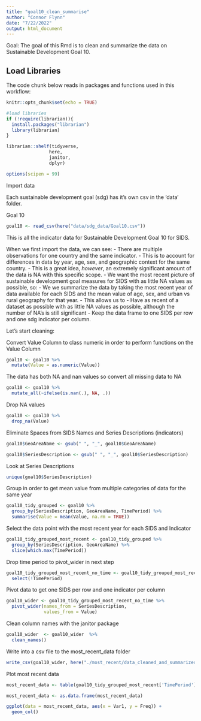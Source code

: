 ```yaml
---
title: "goal10_clean_summarise"
author: "Connor Flynn"
date: "7/22/2022"
output: html_document
---
```


Goal: The goal of this Rmd is to clean and summarize the data on Sustainable Development Goal 10.


## Load Libraries

The code chunk below reads in packages and functions used in this workflow:

```r
knitr::opts_chunk$set(echo = TRUE)

#load libraries
if (!require(librarian)){
  install.packages("librarian")
  library(librarian)
}

librarian::shelf(tidyverse,
                here,
                janitor,
                dplyr)

options(scipen = 99)
```


Import data

Each sustainable development goal (sdg) has it's own csv in the 'data' folder. 

Goal 10
```r
goal10 <- read_csv(here("data/sdg_data/Goal10.csv"))

```


This is all the indicator data for Sustainable Development Goal 10 for SIDS.

When we first import the data, we can see:
  - There are multiple observations for one country and the same indicator. 
      - This is to account for differences in data by year, age, sex, and geographic context for the same country.
      - This is a great idea, *however*, an extremely significant amount of the data is NA with this specific scope. 
  - We want the most recent picture of sustainable development goal measures for SIDS with as little NA values as possible, so:
      - We we summarize the data by taking the most recent year of data available for each SIDS and the mean value of age, sex, and urban vs rural geography for that year. 
      - This allows us to
        - Have as recent of a dataset as possible with as little NA values as possible, although the number of NA's is still significant
        - Keep the data frame to one SIDS per row and one sdg indicator per column.
      
Let's start cleaning:




Convert Value Column to class numeric in order to perform functions on the Value Column
```r
goal10 <- goal10 %>% 
  mutate(Value = as.numeric(Value))
```


The data has both NA and nan values so convert all missing data to NA

```r
goal10 <- goal10 %>% 
  mutate_all(~ifelse(is.nan(.), NA, .))

```


Drop NA values
```r
goal10 <- goal10 %>% 
  drop_na(Value)
```



Eliminate Spaces from SIDS Names and Series Descriptions (indicators)
```r
goal10$GeoAreaName <- gsub(" ", "_", goal10$GeoAreaName)

goal10$SeriesDescription <- gsub(" ", "_", goal10$SeriesDescription)
```


Look at Series Descriptions
```r
unique(goal10$SeriesDescription)
```



Group in order to get mean value from multiple categories of data for the same year
```r

goal10_tidy_grouped <- goal10 %>% 
  group_by(SeriesDescription, GeoAreaName, TimePeriod) %>% 
  summarise(Value = mean(Value, na.rm = TRUE))
```


Select the data point with the most recent year for each SIDS and Indicator
```r
goal10_tidy_grouped_most_recent <- goal10_tidy_grouped %>% 
  group_by(SeriesDescription, GeoAreaName) %>% 
  slice(which.max(TimePeriod))
```

Drop time period to pivot_wider in next step
```r
goal10_tidy_grouped_most_recent_no_time <- goal10_tidy_grouped_most_recent %>% 
  select(!TimePeriod)
```

Pivot data to get one SIDS per row and one indicator per column
```r
goal10_wider <- goal10_tidy_grouped_most_recent_no_time %>% 
  pivot_wider(names_from = SeriesDescription,
              values_from = Value)
```


Clean column names with the janitor package
```r
goal10_wider  <- goal10_wider  %>% 
  clean_names()

```

Write into a csv file to the most_recent_data folder

```r
write_csv(goal10_wider, here("./most_recent/data_cleaned_and_summarized/goal10_most_recent.csv"))
```


Plot most recent data 

```r
most_recent_data <- table(goal10_tidy_grouped_most_recent['TimePeriod'])

most_recent_data <- as.data.frame(most_recent_data)
```


```r
ggplot(data = most_recent_data, aes(x = Var1, y = Freq)) +
  geom_col()
```